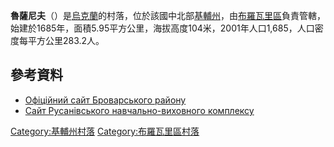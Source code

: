 {{coord|50|30|2|N|31|9|47|E|scale:30000|display=title}}

'''魯薩尼夫'''（{{Lang-uk|Русанів}}）是[[烏克蘭|烏克蘭]]的村落，位於該國中北部[[基輔州|基輔州]]，由[[布羅瓦里區|布羅瓦里區]]負責管轄，始建於1685年，面積5.95平方公里，海拔高度104米，2001年人口1,685，人口密度每平方公里283.2人。

==參考資料==
* [http://www.brovary-region.com.ua/html/main/map/rusaniv.htm Офіційний сайт Броварського району]{{dead link|date=2018年5月 |bot=InternetArchiveBot |fix-attempted=yes }}
* [https://web.archive.org/web/20160617201648/http://www.rusaniv.org.ua/ Сайт Русанівського навчально-виховного комплексу]

{{DEFAULTSORT:Русанів}}
[[Category:基輔州村落|Category:基輔州村落]]
[[Category:布羅瓦里區村落|Category:布羅瓦里區村落]]


{{Kiev-geo-stub}}